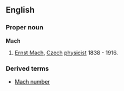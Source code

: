 ==English==
===Proper noun===
'''Mach'''
# [[w:Ernst Mach|Ernst Mach]], [[Czech]] [[physicist]] 1838 - 1916.
===Derived terms===
*[[Mach number]]